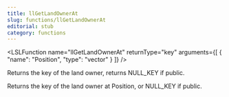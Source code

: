 ```yaml
---
title: llGetLandOwnerAt
slug: functions/llGetLandOwnerAt
editorial: stub
category: functions
---
```


<LSLFunction
	name="llGetLandOwnerAt"
	returnType="key"
	arguments={[
	{
		"name": "Position",
		"type": "vector"
	}
]}
/>

Returns the key of the land owner, returns NULL_KEY if public.

Returns the key of the land owner at Position, or NULL_KEY if public.
